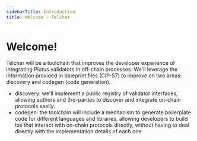 ```yaml
---
sidebarTitle: Introduction
title: Welcome - Telchar
---
```


# Welcome!

Telchar will be a toolchain that improves the developer experience of integrating Plutus validators in off-chain processes. We'll leverage the information provided in blueprint files (CIP-57) to improve on two areas: discovery and codegen (code generation).

- discovery: we'll implement a public registry of validator interfaces, allowing authors and 3rd-parties to discover and integrate on-chain protocols easily.
- codegen: the toolchain will include a mechanism to generate boilerplate code for different languages and libraries, allowing developers to build txs that interact with on-chain protocols directly, without having to deal directly with the implementation details of each one.
